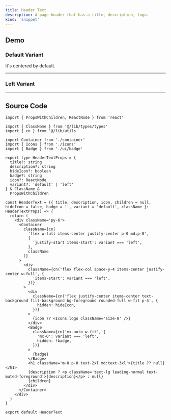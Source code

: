 ```yaml
---
title: Header Text
description: A page header that has a title, description, logo.
kind: 'snippet'
---
```


## Demo

### Default Variant

It's centered by default.

<HeaderText title='Code snippets for you' description='Not at all inspired by shadcn/ui.' />

---

### Left Variant

<HeaderText title='Code snippets for you' description='Not at all inspired by shadcn/ui.' variant='left' />

---

## Source Code

```tsx
import { PropsWithChildren, ReactNode } from 'react'

import { ClassName } from '@/lib/types/types'
import { cn } from '@/lib/utils'

import Container from './container'
import { Icons } from './icons'
import { Badge } from './ui/badge'

export type HeaderTextProps = {
  title?: string
  description?: string
  hideIcon?: boolean
  badge?: string
  icon?: ReactNode
  variant?: 'default' | 'left'
} & ClassName &
  PropsWithChildren

const HeaderText = ({ title, description, icon, children = null, hideIcon = false, badge = '', variant = 'default', className }: HeaderTextProps) => {
  return (
    <div className='py-6'>
      <Container
        className={cn(
          'flex w-full items-center justify-center p-0 md:p-0',
          {
            'justify-start items-start': variant === 'left',
          },
          className
        )}
      >
        <div
          className={cn('flex flex-col space-y-4 items-center justify-center w-full', {
            'items-start': variant === 'left',
          })}
        >
          <div
            className={cn('flex justify-center items-center text-background fill-background bg-foreground rounded-full w-fit p-4', {
              hidden: hideIcon,
            })}
          >
            {icon ?? <Icons.logo className='size-8' />}
          </div>
          <Badge
            className={cn('mx-auto w-fit', {
              'mx-0': variant === 'left',
              hidden: !badge,
            })}
          >
            {badge}
          </Badge>
          <h1 className='m-0 p-0 text-2xl md:text-3xl'>{title ?? null}</h1>
          {description ? <p className='text-lg leading-normal text-muted-foreground'>{description}</p> : null}
          {children}
        </div>
      </Container>
    </div>
  )
}

export default HeaderText
```
